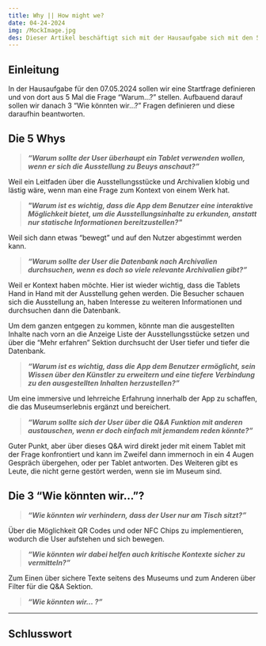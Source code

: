 ```yaml
---
title: Why || How might we?
date: 04-24-2024
img: /MockImage.jpg
des: Dieser Artikel beschäftigt sich mit der Hausaufgabe sich mit den 5 Whys und den 5 How might we auseinanderzusetzen
---
```


## Einleitung

In der Hausaufgabe für den 07.05.2024 sollen wir eine Startfrage definieren und von dort aus 5 Mal die Frage “Warum…?” stellen. Aufbauend darauf sollen wir danach 3 “Wie könnten wir…?” Fragen definieren und diese daraufhin beantworten.

## Die 5 Whys

> ***“Warum sollte der User überhaupt ein Tablet verwenden wollen, wenn er sich die Ausstellung zu Beuys anschaut?”***
> 

Weil ein Leitfaden über die Ausstellungsstücke und Archivalien klobig und lästig wäre, wenn man eine Frage zum Kontext von einem Werk hat.

> ***"Warum ist es wichtig, dass die App dem Benutzer eine interaktive Möglichkeit bietet, um die Ausstellungsinhalte zu erkunden, anstatt nur statische Informationen bereitzustellen?"***
> 

Weil sich dann etwas “bewegt” und auf den Nutzer abgestimmt werden kann.

> ***“Warum sollte der User die Datenbank nach Archivalien durchsuchen, wenn es doch so viele relevante Archivalien gibt?”***
> 

Weil er Kontext haben möchte. Hier ist wieder wichtig, dass die Tablets Hand in Hand mit der Ausstellung gehen werden. Die Besucher schauen sich die Ausstellung an, haben Interesse zu weiteren Informationen und durchsuchen dann die Datenbank. 

Um dem ganzen entgegen zu kommen, könnte man die ausgestellten Inhalte nach vorn an die Anzeige Liste der Ausstellungsstücke setzen und über die “Mehr erfahren” Sektion durchsucht der User tiefer und tiefer die Datenbank.

> ***“Warum ist es wichtig, dass die App dem Benutzer ermöglicht, sein Wissen über den Künstler zu erweitern und eine tiefere Verbindung zu den ausgestellten Inhalten herzustellen?”***
> 

Um eine immersive und lehrreiche Erfahrung innerhalb der App zu schaffen, die das Museumserlebnis ergänzt und bereichert.

> ***“Warum sollte sich der User über die Q&A Funktion mit anderen austauschen, wenn er doch einfach mit jemandem reden könnte?”***
> 

Guter Punkt, aber über dieses Q&A wird direkt jeder mit einem Tablet mit der Frage konfrontiert und kann im Zweifel dann immernoch in ein 4 Augen Gespräch übergehen, oder per Tablet antworten. Des Weiteren gibt es Leute, die nicht gerne gestört werden, wenn sie im Museum sind.

## Die 3 “Wie könnten wir…”?

> ***“Wie könnten wir verhindern, dass der User nur am Tisch sitzt?”***
> 

Über die Möglichkeit QR Codes und oder NFC Chips zu implementieren, wodurch die User aufstehen und sich bewegen.

> ***“Wie könnten wir dabei helfen auch kritische Kontexte sicher zu vermitteln?”***
> 

Zum Einen über sichere Texte seitens des Museums und zum Anderen über Filter für die Q&A Sektion. 

> ***“Wie könnten wir… ?”***
> 

---

## Schlusswort
